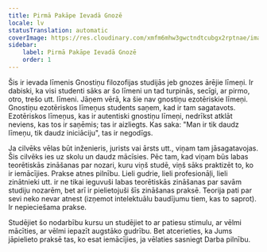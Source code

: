 ```yaml
---
title: Pirmā Pakāpe Ievadā Gnozē
locale: lv
statusTranslation: automatic
coverImage: https://res.cloudinary.com/xmfm6mhw3gwctndtcubgx2rptnae/image/upload/v1741354450/small_cover_introduccion_a_la_gnosis_57a3fc8d72.webp
sidebar:
    label: Pirmā Pakāpe Ievadā Gnozē
    order: 1
---
```

Šis ir ievada līmenis Gnostiņu filozofijas studijās jeb gnozes ārējie līmeņi. Ir dabiski, ka visi studenti sāks ar šo līmeni un tad turpinās, secīgi, ar pirmo, otro, trešo utt. līmeni. Jāņem vērā, ka šie nav gnostiņu ezotēriskie līmeņi. Gnostiņu ezotēriskos līmeņus students saņem, kad ir tam sagatavots. Ezotēriskos līmeņus, kas ir autentiski gnostiņu līmeņi, nedrīkst atklāt neviens, kas tos ir saņēmis; tas ir aizliegts. Kas saka: "Man ir tik daudz līmeņu, tik daudz iniciāciju", tas ir negodīgs.

Ja cilvēks vēlas būt inženieris, jurists vai ārsts utt., viņam tam jāsagatavojas. Šis cilvēks ies uz skolu un daudz mācīsies. Pēc tam, kad viņam būs labas teorētiskās zināšanas par nozari, kuru viņš studē, viņš sāks praktizēt to, ko ir iemācījies. Prakse atnes pilnību. Lieli gudrie, lieli profesionāļi, lieli zinātnieki utt. ir ne tikai ieguvuši labas teorētiskās zināšanas par savām studiju nozarēm, bet arī ir pielietojuši šīs zināšanas praksē. Teorija pati par sevi neko nevar atnest (izņemot intelektuālu baudījumu tiem, kas to saprot). Ir nepieciešama prakse.

Studējiet šo nodarbību kursu un studējiet to ar patiesu stimulu, ar vēlmi mācīties, ar vēlmi iepazīt augstāko gudrību. Bet atcerieties, ka Jums jāpielieto praksē tas, ko esat iemācījies, ja vēlaties sasniegt Darba pilnību.
